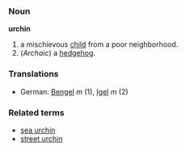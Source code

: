 ===Noun===
'''urchin'''

# a mischievous [[child]] from a poor neighborhood.
# (''Archaic'') a [[hedgehog]].

===Translations===
*German: [[Bengel]] ''m'' (1), [[Igel]] ''m'' (2)

===Related terms===
*[[sea urchin]]
*[[street urchin]]